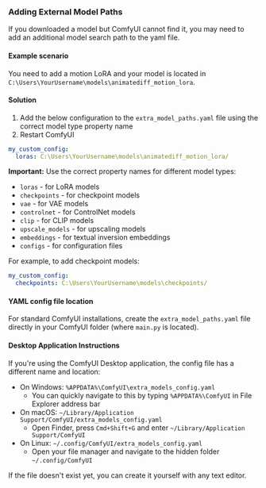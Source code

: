### Adding External Model Paths

If you downloaded a model but ComfyUI cannot find it, you may need to add an additional model search path to the yaml file.

#### Example scenario
You need to add a motion LoRA and your model is located in `C:\Users\YourUsername\models\animatediff_motion_lora`.

#### Solution
1. Add the below configuration to the `extra_model_paths.yaml` file using the correct model type property name
2. Restart ComfyUI

```yaml
my_custom_config:
  loras: C:\Users\YourUsername\models\animatediff_motion_lora/
```

**Important:** Use the correct property names for different model types:
- `loras` - for LoRA models
- `checkpoints` - for checkpoint models  
- `vae` - for VAE models
- `controlnet` - for ControlNet models
- `clip` - for CLIP models
- `upscale_models` - for upscaling models
- `embeddings` - for textual inversion embeddings
- `configs` - for configuration files

For example, to add checkpoint models:
```yaml
my_custom_config:
  checkpoints: C:\Users\YourUsername\models\checkpoints/
```

#### YAML config file location
For standard ComfyUI installations, create the `extra_model_paths.yaml` file directly in your ComfyUI folder (where `main.py` is located).

#### Desktop Application Instructions
If you're using the ComfyUI Desktop application, the config file has a different name and location:

- On Windows: `%APPDATA%\ComfyUI\extra_models_config.yaml`
  - You can quickly navigate to this by typing `%APPDATA%\ComfyUI` in File Explorer address bar
- On macOS: `~/Library/Application Support/ComfyUI/extra_models_config.yaml`
  - Open Finder, press `Cmd+Shift+G` and enter `~/Library/Application Support/ComfyUI`
- On Linux: `~/.config/ComfyUI/extra_models_config.yaml`
  - Open your file manager and navigate to the hidden folder `~/.config/ComfyUI`

If the file doesn't exist yet, you can create it yourself with any text editor.
